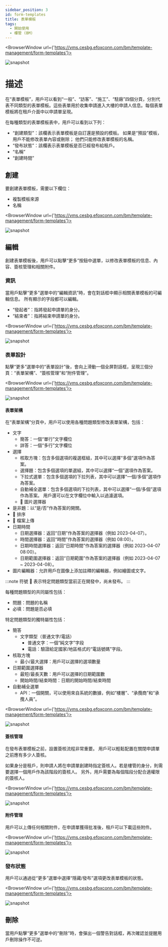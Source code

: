 ---
sidebar_position: 3
id: form-templates
title: 表單模板
tags:
  - 開始使用
  - 樓管 (BM)
---


<BrowserWindow url={'https://vms.cesbg.efoxconn.com/bm/template-management/form-templates'}>

![snapshot](../../assets/bm/bm-form-template-zh-hant.png)

</BrowserWindow>

# 描述

在“表單模板”，用戶可以看到“一般”、“訪客”、“施工”、“駐廠”四個分頁，分別代表不同類型的表單模板。這些表單用於收集申請進入大樓的申請人信息。每個表單模板將在租戶介面中以申請單呈現。

在每種類型的表單模板表中，用戶可以看到以下列：

- “創建類型”：該欄表示表單模板是自訂還是預設的模板。 如果是“預設”模板，用戶不能修改表單內容或刪除； 他們只能修改表單模板的名稱。
- “發布狀態”：該欄表示表單模板是否已經發布給租戶。
- “名稱”
- “創建時間”

## 創建

要創建表單模板，需要以下欄位：

- 複製模板來源
- 名稱

<BrowserWindow url={'https://vms.cesbg.efoxconn.com/bm/template-management/form-templates'}>

![snapshot](../../assets/bm/bm-create-form-template-zh-hant.png)

</BrowserWindow>

## 編輯

創建表單模板後，用戶可以點擊“更多”按鈕中選單，以修改表單模板的信息、內容、簽核管理和相關附件。

### 資訊

當用戶點擊“更多”選單中的“編輯資訊”時，會在對話框中顯示相關表單模板的可編輯信息。 所有顯示的字段都可以編輯。

- “發起者”：指將發起申請單的身分。
- “結束者”：指將結束申請單的身分。

<BrowserWindow url={'https://vms.cesbg.efoxconn.com/bm/template-management/form-templates'}>

![snapshot](../../assets/bm/bm-edit-form-template-zh-hant.png)

</BrowserWindow>

### 表單設計

點擊“更多”選單中的“表單設計”後，會向上滑動一個全屏對話框，呈現三個分頁：“表單架構”、“簽核管理”和“附件管理”。

<BrowserWindow url={'https://vms.cesbg.efoxconn.com/bm/template-management/form-templates'}>

![snapshot](../../assets/bm/bm-form-template-menu-form-designer-zh-hant.png)

</BrowserWindow>

#### 表單架構

<Tabs>
  <TabItem value="questionType" label="問題類型" default>
  在“表單架構”分頁中，用戶可以使用各種問題類型修改表單架構，包括：

- 文字
  - 簡答：一個“單行”文字欄位
  - 詳答：一個“多行”文字欄位
- 選擇
  - 核取方塊：包含多個選項的複選框組，其中可以選擇“多個”選項作為答案。
  - 選擇題：包含多個選項的單選組，其中可以選擇“一個”選項作為答案。
  - 下拉式選單：包含多個選項的下拉列表，其中可以選擇“一個/多個”選項作為答案。
  - 自動補全選單：包含多個選項的下拉列表，其中可以選擇“一個/多個”選項作為答案。 用戶還可以在文字欄位中輸入以過濾選項。
  - 🚧 圖片選擇器
- 是非題：以“是/否”作為答案的開關。
- 🚧 排序
- 🚧 檔案上傳
- 日期時間
  - 日期選擇器：返回“日期”作為答案的選擇器（例如 2023-04-07）。
  - 時間選擇器：返回“時間”作為答案的選擇器（例如 08:00）。
  - 日期時間選擇器：返回“日期時間”作為答案的選擇器（例如 2023-04-07 08:00）。
  - 日期範圍選擇器：返回“日期範圍”作為答案的選擇器（例如 2023-04-07 ~ 2023-04-08）。
- 圖片編輯器：允許用戶在圖像上添加註釋的編輯器，例如繪圖或文字。

:::note
符號 🚧 表示特定問題類型當前正在開發中，尚未發布。
:::

  </TabItem>

<TabItem value="attribute" label="屬性">

每種問題類型的共同屬性包括：

- 問題：問題的名稱
- 必填：問題是否必填

特定問題類型的獨特屬性包括：

- 簡答
  - 文字類型（普通文字/電話）
    - 普通文字：一個“純文字”字段
    - 電話：驗證給定國家/地區格式的“電話號碼”字段。
- 核取方塊
  - 最小/最大選擇：用戶可以選擇的選項數量
- 日期範圍選擇器
  - 最短/最長天數：用戶可以選擇的日期範圍數
  - 開始時間/結束時間：日期的開始時間/結束時間
- 自動補全選單
  - API：一個開關，可以使用來自系統的數據，例如“樓層”、“承攬商”和“承攬人員”。

</TabItem>

</Tabs>

<BrowserWindow url={'https://vms.cesbg.efoxconn.com/bm/template-management/form-templates'}>

![snapshot](../../assets/bm/bm-form-template-form-designer-form-zh-hant.png)

</BrowserWindow>

#### 簽核管理

在發布表單模板之前，設置簽核流程非常重要。 用戶可以輕鬆配置在關閉申請單之前應有多少人簽核。

如果身分是租戶，則申請人將在申請單創建時指定簽核人。若是樓管的身分，則需要選擇一個用戶作為該階段的簽核人。 另外，用戶需要為每個階段分配合適權限的簽核人。

<BrowserWindow url={'https://vms.cesbg.efoxconn.com/bm/template-management/form-templates'}>

![snapshot](../../assets/bm/bm-form-template-form-designer-approval-zh-hant.png)

</BrowserWindow>

#### 附件管理

用戶可以上傳任何相關附件，在申請單獲得批准後，租戶可以下載這些附件。

<BrowserWindow url={'https://vms.cesbg.efoxconn.com/bm/template-management/form-templates'}>

![snapshot](../../assets/bm/bm-form-template-form-designer-attachement-zh-hant.png)

</BrowserWindow>

### 發布狀態

用戶可以通過從“更多”選單中選擇“隱藏/發布”選項更改表單模板的狀態。

<BrowserWindow url={'https://vms.cesbg.efoxconn.com/bm/template-management/form-templates'}>

![snapshot](../../assets/bm/bm-form-template-menu-status-zh-hant.png)

</BrowserWindow>

## 刪除

當用戶點擊“更多”選單中的“刪除”時，會彈出一個警告對話框，再次確認並提醒用戶刪除操作不可逆。
